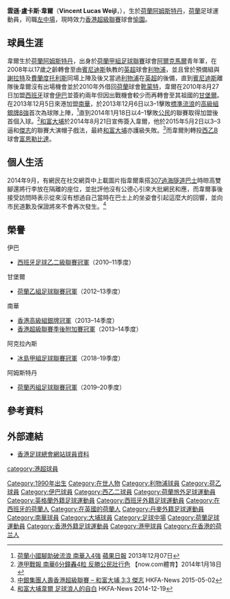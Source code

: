 {{Infobox football biography
| name           = 韋爾 <br> Vincent Weijl
| image          = Vincent_Weijl.JPG
| fullname       = Vincent Lucas Weijl
| birth_date     = {{birth date and age|1990|11|11|df=y}}
| birth_place    = [[荷蘭|荷蘭]]，[[阿姆斯特丹|阿姆斯特丹]]
| height         = {{height|m=1.85}}
| position       = [[左中場|左中場]]、[[翼鋒|翼鋒]]
| currentclub    = [[愉園體育會|愉園]]
| clubnumber     = 90
| youthyears1    = 2004–2008
| youthclubs1    = [[AZ_(足球會)|阿爾克馬爾]]
| youthyears2    = 2008–2009
| youthclubs2    = [[利物浦足球俱樂部|利物浦]]
| years1 = 2008–2010      | clubs1 = [[利物浦足球俱樂部|利物浦]]          | caps1 = 0  | goals1 = 0
| years2 = 2010            | clubs2 = → [[赫爾蒙德體育|靴蒙特]]           | caps2 = 9  | goals2 = 1
| years3 = 2010–2012      | clubs3 = [[伊巴體育會|伊巴]]                  | caps3 = 17 | goals3 = 1
| years4 = 2012–2013      | clubs4 = [[SC甘堡爾|甘堡爾]]                  | caps4 = 8  | goals4 = 0
| years5 = 2013      | clubs5 = [[哥倫布機員|哥倫布機員]]                  | caps5 = 2  | goals5 = 0
| years6 = 2013      | clubs6 = [[西雅圖海灣者|西雅圖海灣者]]                  | caps6 = 1  | goals6 = 0
| years7 = 2013–2014      | clubs7 = [[南華足球隊|南華]]                  | caps7 = 16  | goals7 = 2
| years8 = 2014–2015      | clubs8 = [[大埔足球會|和富大埔]]              | caps8 = 18 | goals8 = 8   
| years9 = 2015–2016            | clubs9 = [[富恩拉夫拉達足球俱樂部|富恩勒比達]]| caps9 = 6  | goals9 = 0
| years10 = 2016–2017      | clubs10 = [[腓特烈西亞足球會|腓特烈西亞]]      | caps10 = 18 | goals10 = 2   
| years11 = 2017          | clubs11 = [[霹靂足球會|霹靂]]      | caps11 = 23 | goals11 = 4      
| years12 = 2017–2018          | clubs12 = [[森查迪亞足球會|森查迪亞]]       | caps12 = 11 | goals12 = 1      
| years13 = 2018–2019          | clubs13 = [[阿克拉內斯競技俱樂部|阿克拉內斯]]       | caps13 = 5 | goals13 = 0               
| years15 = 2020–          | clubs15 = [[愉園體育會|愉園]]      | caps15 = 0 | goals15 = 0        
| nationalyears1      = 2008–2010
| nationalteam1       = [[荷蘭21歲以下國家足球隊|荷蘭U19]]
| nationalcaps1       = 5
| nationalgoals1      = 0
| nationalyears2      = 2010
| nationalteam2       = [[荷蘭21歲以下國家足球隊|荷蘭U20]]
| nationalcaps2       = 1
| nationalgoals2      = 0
| nationalyears3      = 2008–
| nationalteam3       = [[荷蘭國家足球隊|荷蘭]]
| nationalcaps3       = 0
| nationalgoals3      = 0
| pcupdate = 2020年12月12日
| ntupdate = 2020年12月12日
}}

'''雲遜·盧卡斯·韋爾'''（'''Vincent Lucas Weijl'''，{{bd|1990年|11月11日|catIdx=C}}），生於[[荷蘭|荷蘭]][[阿姆斯特丹|阿姆斯特丹]]，[[荷蘭|荷蘭]]足球運動員，司職[[左中場|左中場]]，現時效力[[香港超級聯賽|香港超級聯賽]]球會[[愉園體育會|愉園]]。

==球員生涯==
韋爾生於[[荷蘭|荷蘭]][[阿姆斯特丹|阿姆斯特丹]]，出身於[[荷蘭甲組足球聯賽|荷蘭甲組足球聯賽]]球會[[AZ_(足球會)|阿爾克馬爾]]青年軍，在2008年以17歲之齡轉會至由[[賓尼迪斯|賓尼迪斯]]執教的[[英超|英超]]球會[[利物浦足球會|利物浦]]，並且曾於預備組與[[史提芬·謝拉特|謝拉特]]及[[費蘭度托利斯|費蘭度托利斯]]同場上陣及後又當過[[利物浦足球會|利物浦]]在[[英超|英超]]的後備，直到[[賓尼迪斯|賓尼迪斯]]離隊後韋爾沒有出場機會並於2010年外借回[[荷蘭|荷蘭]]球會[[赫爾蒙德體育|靴蒙特]]，韋爾在2010年8月27日加盟[[西班牙|西班牙]]球會[[伊巴體育會|伊巴]]並簽約兩年但因出戰機會較少而再轉會至其祖國的[[SC甘堡爾|甘堡爾]]。在2013年12月5日來港加盟[[南華足球隊|南華]]，於2013年12月6日以3–1擊敗[[標準流浪|標準流浪]]的[[香港高級組銀牌|高級組銀牌8強]]首次為球隊上陣，<ref>[http://hk.apple.nextmedia.com/sports/art/20131207/18540456 荷蘭小國腳助破流浪 南華入4強] [[蘋果日報|蘋果日報]] 2013年12月07日</ref>直到2014年1月18日以4–1擊敗[[公民足球隊|公民]]的聯賽取得加盟後首個入球。<ref>[http://news.now.com/home/sports/player?newsId=sp9005345869 港甲戰報 南華6分鐘轟4粒 反勝公民壯行色] 【now.com體育】2014年1月18日</ref>[[和富大埔|和富大埔]]於2014年8月21日宣佈簽入韋爾，他於2015年5月2日以3–3逼和[[傑志|傑志]]的聯賽大演帽子戲法，最終[[和富大埔|和富大埔]]亦護級失敗。<ref>[https://www.hkfa.com/news_details/12918 中銀集團人壽香港超級聯賽 – 和富大埔 3:3 傑志] HKFA-News 2015-05-02</ref>而韋爾則轉投[[西班牙足球乙二級聯賽|西乙B]]球會[[富恩勒比達|富恩勒比達]]。

==個人生活==
2014年9月，有網民在社交網頁中上載圖片指韋爾乘搭[[過海隧道巴士307系路線|307過海隧道巴士]]時晾高雙腳還將行李放在隔離的座位，並批評他沒有公德心引來大批網民和應，而韋爾事後接受訪問時表示從來沒有想過自己當時在巴士上的坐姿會引起這麼大的回響，並向市民道歉及保證將來不會再次發生。<ref>[https://hkfa.com/news_details/12435 和富大埔韋爾 足球浪人的自白] HKFA-News 2014-12-19</ref>

==榮譽==
;伊巴
* [[西班牙足球乙二級聯賽|西班牙足球乙二級聯賽冠軍]]（2010–11季度）
;甘堡爾
* [[荷蘭乙組足球聯賽|荷蘭乙組足球聯賽冠軍]]（2012–13季度）
;南華
* [[香港高級組銀牌|香港高級組銀牌冠軍]]（2013–14季度）
* [[香港超級聯賽季後附加賽|香港超級聯賽季後附加賽冠軍]]（2013–14季度）
;阿克拉內斯
* [[冰島甲組足球聯賽|冰島甲組足球聯賽冠軍]]（2018–19季度）
;阿姆斯特丹
* [[荷蘭丙組足球聯賽|荷蘭丙組足球聯賽冠軍]]（2019–20季度）

==參考資料==
{{reflist}}

==外部連結==
* [http://www.hkfa.com/ch/club/2/detail?player=13083 香港足球總會網站球員資料]

{{DEFAULTSORT: Weijl, Vincent Lucas}} 
[[Category:1990年出生|Category:1990年出生]]
[[Category:在世人物|Category:在世人物]]
[[Category:利物浦球員|Category:利物浦球員]]
[[Category:荷乙球員|Category:荷乙球員]]
[[Category:伊巴球員|Category:伊巴球員]]
[[Category:西乙二球員|Category:西乙二球員]]
[[Category:荷蘭旅外足球運動員|Category:荷蘭旅外足球運動員]]
[[Category:英格蘭外籍足球運動員|Category:英格蘭外籍足球運動員]]
[[Category:西班牙外籍足球運動員|Category:西班牙外籍足球運動員]]
[[Category:在西班牙的荷蘭人|Category:在西班牙的荷蘭人]]
[[Category:在英國的荷蘭人|Category:在英國的荷蘭人]]
[[Category:丹麥外籍足球運動員|Category:丹麥外籍足球運動員]]
[[Category:南華球員|Category:南華球員]]
[[Category:大埔球員|Category:大埔球員]]
[[Category:足球中場|Category:足球中場]]
[[Category:荷蘭足球運動員|Category:荷蘭足球運動員]]
[[Category:香港外籍足球運動員|Category:香港外籍足球運動員]]
[[Category:港甲球員|Category:港甲球員]]
[[category:港超球員|category:港超球員]]
[[Category:在香港的荷兰人|Category:在香港的荷兰人]]